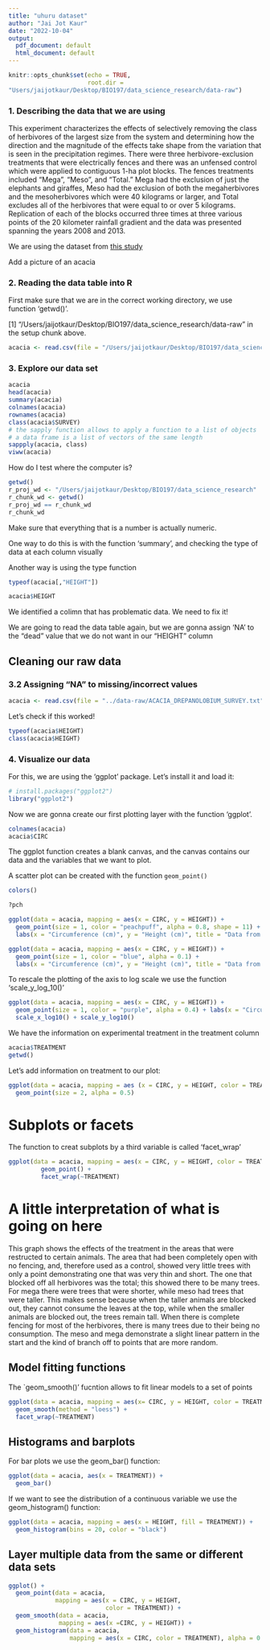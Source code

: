 ```yaml
---
title: "uhuru dataset"
author: "Jai Jot Kaur"
date: "2022-10-04"
output:
  pdf_document: default
  html_document: default
---
```


```r
knitr::opts_chunk$set(echo = TRUE, 
                      root.dir =
"Users/jaijotkaur/Desktop/BIO197/data_science_research/data-raw")
```

### 1. Describing the data that we are using

This experiment characterizes the effects of selectively removing the class of herbivores of the largest size from the system and determining how the direction and  the magnitude of the effects take shape from the variation that is seen in the precipitation regimes. There were three herbivore-exclusion treatments that were electrically fences and there was an unfensed control which were applied to contiguous 1-ha plot blocks. The fences treatments included "Mega", "Meso", and "Total." Mega had the exclusion of just the elephants and giraffes, Meso had the exclusion of both the megaherbivores and the mesoherbivores which were 40 kilograms or larger, and Total excludes all of the herbivores that were equal to or over 5 kilograms.  Replication of each of the blocks occurred three times at three various points of the 20 kilometer rainfall gradient and the data was presented spanning the years 2008 and 2013. 

We are using the dataset from [this study](https://esapubs.org/archive/ecol/E095/064/metadata.php)

Add a picture of an acacia

### 2. Reading the data table into R

First make sure that we are in the correct working directory, we use function 'getwd()'.

[1] "/Users/jaijotkaur/Desktop/BIO197/data_science_research/data-raw"
in the setup chunk above.

```r
acacia <- read.csv(file = "/Users/jaijotkaur/Desktop/BIO197/data_science_research/data-raw/ACACIA_DREPANOLOBIUM_SURVEY.txt", sep = "\t")
```

### 3. Explore our data set

```r
acacia
head(acacia)
summary(acacia)
colnames(acacia)
rownames(acacia)
class(acacia$SURVEY)
# the sapply function allows to apply a function to a list of objects
# a data frame is a list of vectors of the same length
sappply(acacia, class)
viww(acacia)
```

How do I test where the computer is?

```r
getwd()
r_proj_wd <- "/Users/jaijotkaur/Desktop/BIO197/data_science_research"
r_chunk_wd <- getwd()
r_proj_wd == r_chunk_wd
r_chunk_wd
```

Make sure that everything that is a number is actually numeric.

One way to do this is with the function 'summary', and checking the type of data at each column visually

Another way is using the type function

```r
typeof(acacia[,"HEIGHT"])

acacia$HEIGHT
```

We identified a colimn that has problematic data. We need to fix it!

We are going to read the data table again, but we are gonna assign 'NA' to the "dead" value that we do not want in our "HEIGHT" column



## Cleaning our raw data
### 3.2 Assigning "NA" to missing/incorrect values

```r
acacia <- read.csv(file = "../data-raw/ACACIA_DREPANOLOBIUM_SURVEY.txt", sep = "\t", na.strings = "dead")
```

Let's check if this worked!

```r
typeof(acacia$HEIGHT)
class(acacia$HEIGHT)
```

### 4. Visualize our data

For this, we are using the 'ggplot' package.
Let's install it and load it:

```r
# install.packages("ggplot2")
library("ggplot2")
```

Now we are gonna create our first plotting layer with the function 'ggplot'.

```r
colnames(acacia)
acacia$CIRC
```

The ggplot function creates a blank canvas, and the canvas contains our data and the variables that we want to plot.

A scatter plot can be created with the function `geom_point()`

```r
colors()
```

```r
?pch
```

```r
ggplot(data = acacia, mapping = aes(x = CIRC, y = HEIGHT)) +
  geom_point(size = 1, color = "peachpuff", alpha = 0.8, shape = 11) +
  labs(x = "Circumference (cm)", y = "Height (cm)", title = "Data from UHURU Acacia Survey")
```

```r
ggplot(data = acacia, mapping = aes(x = CIRC, y = HEIGHT)) +
  geom_point(size = 1, color = "blue", alpha = 0.1) +
  labs(x = "Circumference (cm)", y = "Height (cm)", title = "Data from UHURU Acacia Survey")
```
To rescale the plotting of the axis to log scale we use the function 'scale_y_log_10()'

```r
ggplot(data = acacia, mapping = aes(x = CIRC, y = HEIGHT)) +
  geom_point(size = 1, color = "purple", alpha = 0.4) + labs(x = "Circumference (cm)", y = "Height (cm)", title = "Data from UHURU Acacia Survey") +
  scale_x_log10() + scale_y_log10()
```

We have the information on experimental treatment in the treatment column
```r
acacia$TREATMENT
getwd()
```

Let's add information on treatment to our plot:

```r
ggplot(data = acacia, mapping = aes (x = CIRC, y = HEIGHT, color = TREATMENT)) +
  geom_point(size = 2, alpha = 0.5)
```

# Subplots or facets

The function to creat subplots by a third variable is called 'facet_wrap'
```r
ggplot(data = acacia, mapping = aes(x = CIRC, y = HEIGHT, color = TREATMENT)) + 
         geom_point() +
         facet_wrap(~TREATMENT)
```
# A little interpretation of what is going on here
This graph shows the effects of the treatment in the areas that were restructed to certain animals. The area that had been completely open with no fencing, and, therefore used as a control, showed very little trees with only a point demonstrating one that was very thin and short. The one that blocked off all herbivores was the total; this showed there to be many trees. For mega there were trees that were shorter, while meso had trees that were taller. This makes sense because when the taller animals are blocked out, they cannot consume the leaves at the top, while when the smaller animals are blocked out, the trees remain tall. When there is complete fencing for most of the herbivores, there is many trees due to their being no consumption. The meso and mega demonstrate a slight linear pattern in the start and the kind of branch off to points that are more random.

## Model fitting functions

The `geom_smooth()' fucntion allows to fit linear models to a set of points

```r
ggplot(data = acacia, mapping = aes(x= CIRC, y = HEIGHT, color = TREATMENT, linetype = TREATMENT)) + geom_point() + 
  geom_smooth(method = "loess") + 
  facet_wrap(~TREATMENT)
```

## Histograms and barplots

For bar plots we use the geom_bar() function:

```r
ggplot(data = acacia, aes(x = TREATMENT)) +
  geom_bar()
```

If we want to see the distribution of a continuous variable we use the geom_histogram() function:

```r
ggplot(data = acacia, mapping = aes(x = HEIGHT, fill = TREATMENT)) + 
  geom_histogram(bins = 20, color = "black")
```

## Layer multiple data from the same or different data sets

```r
ggplot() +
  geom_point(data = acacia, 
             mapping = aes(x = CIRC, y = HEIGHT,
                           color = TREATMENT)) +
  geom_smooth(data = acacia,
              mapping = aes(x =CIRC, y = HEIGHT)) +
  geom_histogram(data = acacia,
                 mapping = aes(x = CIRC, color = TREATMENT), alpha = 0.2)

```